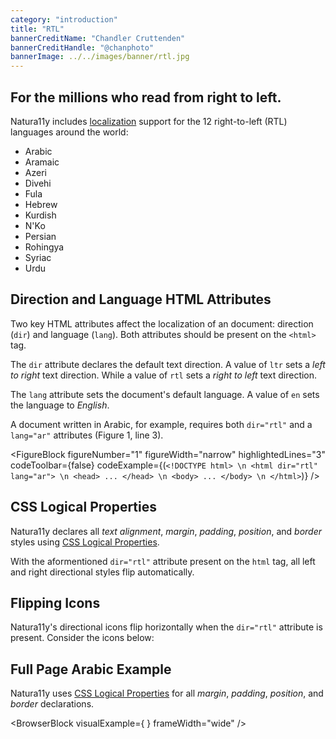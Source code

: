 ```yaml
---
category: "introduction"
title: "RTL"
bannerCreditName: "Chandler Cruttenden"
bannerCreditHandle: "@chanphoto" 
bannerImage: ../../images/banner/rtl.jpg
---
```



<TextBlock>

<h2 class="h1">For the millions who read from right to left.</h2>

Natura11y includes <a href="https://developer.mozilla.org/en-US/docs/Glossary/Localization" target="_blank">localization</a> support for the 12 right-to-left (RTL) languages around the world:

- Arabic
- Aramaic
- Azeri
- Divehi
- Fula
- Hebrew
- Kurdish
- N'Ko
- Persian
- Rohingya
- Syriac
- Urdu

</TextBlock>

<Divider id="direction-and-language-html-attributes" />

<TextBlock>

##  Direction and Language HTML Attributes

Two key HTML attributes affect the localization of an document: direction (`dir`) and language (`lang`). Both attributes should be present on the `<html>` tag.
    
The `dir` attribute declares the default text direction. A value of `ltr` sets a *left to right* text direction. While a value of `rtl` sets a *right to left* text direction.

The `lang` attribute sets the document's default language. A value of `en` sets the language to *English*.

A document written in Arabic, for example, requires both `dir="rtl"` and a `lang="ar"` attributes (Figure 1, line 3).

</TextBlock>

<FigureBlock 
    figureNumber="1"
    figureWidth="narrow"
    highlightedLines="3"
    codeToolbar={false}
    codeExample={(`
        <!DOCTYPE html> \n
        <html dir="rtl" lang="ar"> \n
            <head>
                ...
            </head> \n
            <body>
                ...
            </body> \n
        </html>
    `)}
/>

<Divider id="css-logical-properties" />

<TextBlock>

## CSS Logical Properties

Natura11y declares all *text alignment*, *margin*, *padding*, *position*, and *border* styles using <a href="https://developer.mozilla.org/en-US/docs/Web/CSS/CSS_Logical_Properties" target="_blank">CSS Logical Properties</a>.

With the aformentioned `dir="rtl"` attribute present on the `html` tag, all left and right directional styles flip automatically.

</TextBlock>

<Divider id="flipping-icons" />

<TextBlock>

## Flipping Icons

Natura11y's directional icons flip horizontally when the `dir="rtl"` attribute is present. Consider the icons below: 

</TextBlock>

<FlippingIcons />

<Divider id="full-page-arabic-example" />

<TextBlock>

## Full Page Arabic Example

Natura11y uses <a href="https://developer.mozilla.org/en-US/docs/Web/CSS/CSS_Logical_Properties" target="_blank">CSS Logical Properties</a> for all *margin*, *padding*, *position*, and *border* declarations.

</TextBlock>

<BrowserBlock
    visualExample={
        <RTLExample />
    }
    frameWidth="wide"
/>